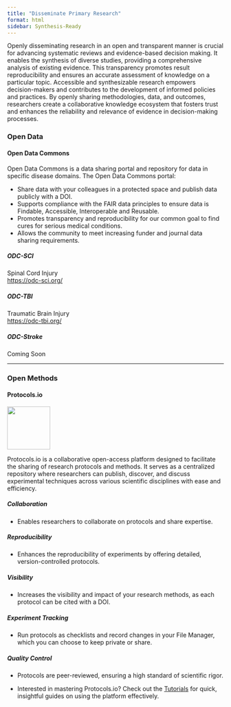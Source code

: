 ```yaml
---
title: "Disseminate Primary Research"
format: html
sidebar: Synthesis-Ready
---
```


Openly disseminating research in an open and transparent manner is crucial for advancing systematic reviews and evidence-based decision making. It enables the synthesis of diverse studies, providing a comprehensive analysis of existing evidence. This transparency promotes result reproducibility and ensures an accurate assessment of knowledge on a particular topic. Accessible and synthesizable research empowers decision-makers and contributes to the development of informed policies and practices. By openly sharing methodologies, data, and outcomes, researchers create a collaborative knowledge ecosystem that fosters trust and enhances the reliability and relevance of evidence in decision-making processes.

### Open Data

#### Open Data Commons

Open Data Commons is a data sharing portal and repository for data in specific disease domains. The Open Data Commons portal:

- Share data with your colleagues in a protected space and publish data publicly with a DOI.  
- Supports compliance with the FAIR data principles to ensure data is Findable, Accessible, Interoperable and Reusable.  
- Promotes transparency and reproducibility for our common goal to find cures for serious medical conditions.  
- Allows the community to meet increasing funder and journal data sharing requirements.  

##### ODC-SCI

Spinal Cord Injury  
<https://odc-sci.org/>

##### ODC-TBI

Traumatic Brain Injury  
<https://odc-tbi.org/>

##### ODC-Stroke

Coming Soon

---

### Open Methods

#### Protocols.io

![](https://i0.wp.com/cores-hub.io/wp-content/uploads/2023/11/th-1832070634.jpg?resize=474%2C266&ssl=1){width=100}

Protocols.io is a collaborative open-access platform designed to facilitate the sharing of research protocols and methods. It serves as a centralized repository where researchers can publish, discover, and discuss experimental techniques across various scientific disciplines with ease and efficiency.

##### Collaboration

- Enables researchers to collaborate on protocols and share expertise.

##### Reproducibility

- Enhances the reproducibility of experiments by offering detailed, version-controlled protocols.

##### Visibility

- Increases the visibility and impact of your research methods, as each protocol can be cited with a DOI.

##### Experiment Tracking

- Run protocols as checklists and record changes in your File Manager, which you can choose to keep private or share.

##### Quality Control

- Protocols are peer-reviewed, ensuring a high standard of scientific rigor.

- Interested in mastering Protocols.io? Check out the [Tutorials](https://www.protocols.io/tutorials) for quick, insightful guides on using the platform effectively.